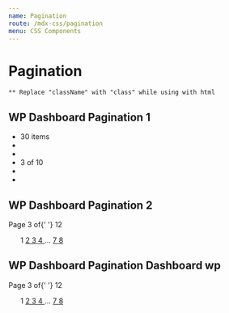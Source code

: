 ```yaml
---
name: Pagination
route: /mdx-css/pagination
menu: CSS Components
---
```



# Pagination

`** Replace "className" with "class" while using with html`

## WP Dashboard Pagination 1

<Playground>
	<nav>
		<ul className="tutor-pagination">
			<li>
				<span>30 items</span>
			</li>
			<li>
				<a href="#">
					<i className="fas fa-angle-double-left"></i>
				</a>
			</li>
			<li>
				<a href="#">
					<i className="fas fa-angle-left"></i>
				</a>
			</li>
			<li>
				<span>3 of 10</span>
			</li>
			<li>
				<a href="#">
					<i className="fas fa-angle-right"></i>
				</a>
			</li>
			<li>
				<a href="#">
					<i className="fas fa-angle-double-right"></i>
				</a>
			</li>
		</ul>
	</nav>
</Playground>

## WP Dashboard Pagination 2

<Playground>
	<nav className="tutor-ui-pagination ">
		<div classNames="tutor-pagination-hints">
			<div className="text-regular-caption color-text-subsued">
				Page <span className="text-medium-caption color-text-primary">3</span> of{' '}
				<span className="text-medium-caption color-text-primary">12</span>
			</div>
		</div>
		<ul class="tutor-pagination-numbers">
			<a class="prev page-numbers" href="#">
				<span class="ttr-angle-left-filled"></span>
			</a>
			<span aria-current="page" class="page-numbers">
				1
			</span>
			<a class="page-numbers" href="#">
				2
			</a>
			<a class="page-numbers current" href="#">
				3
			</a>
			<a class="page-numbers" href="#">
				4
			</a>
			<span class="page-numbers dots">…</span>
			<a class="page-numbers" href="#">
				7
			</a>
			<a class="page-numbers" href="#">
				8
			</a>
			<a class="next page-numbers" href="#">
				<span class="ttr-angle-right-filled"></span>
			</a>
		</ul>
	</nav>
</Playground>

## WP Dashboard Pagination Dashboard wp

<Playground>
	<nav className="tutor-ui-pagination tutor-ui-pagination-wp">
		<div classNames="tutor-pagination-hints">
			<div className="text-regular-caption color-text-subsued">
				Page <span className="text-medium-caption color-text-primary">3</span> of{' '}
				<span className="text-medium-caption color-text-primary">12</span>
			</div>
		</div>
		<ul class="tutor-pagination-numbers">
			<a class="prev page-numbers" href="#">
				<span class="ttr-angle-left-filled"></span>
			</a>
			<span aria-current="page" class="page-numbers">
				1
			</span>
			<a class="page-numbers" href="#">
				2
			</a>
			<a class="page-numbers current" href="#">
				3
			</a>
			<a class="page-numbers" href="#">
				4
			</a>
			<span class="page-numbers dots">…</span>
			<a class="page-numbers" href="#">
				7
			</a>
			<a class="page-numbers" href="#">
				8
			</a>
			<a class="next page-numbers" href="#">
				<span class="ttr-angle-right-filled"></span>
			</a>
		</ul>
	</nav>
</Playground>
